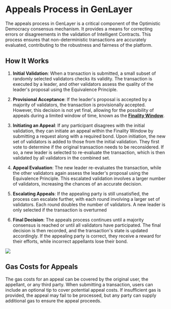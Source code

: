 # Appeals Process in GenLayer

The appeals process in GenLayer is a critical component of the Optimistic Democracy consensus mechanism. It provides a means for correcting errors or disagreements in the validation of Intelligent Contracts. This process ensures that non-deterministic transactions are accurately evaluated, contributing to the robustness and fairness of the platform.

## How It Works

1. **Initial Validation**: When a transaction is submitted, a small subset of randomly selected validators checks its validity. The transaction is executed by a leader, and other validators assess the quality of the leader's proposal using the Equivalence Principle.

2. **Provisional Acceptance**: If the leader's proposal is accepted by a majority of validators, the transaction is provisionally accepted. However, this decision is not yet final, allowing for the possibility of appeals during a limited window of time, known as the **[Finality Window](/concept/optimistic-democracy/finality)**.

3. **Initiating an Appeal**: If any participant disagrees with the initial validation, they can initiate an appeal within the Finality Window by submitting a request along with a required bond. Upon initiation, the new set of validators is added to those from the initial validation. They first vote to determine if the original transaction needs to be reconsidered. If so, a new leader is selected to re-evaluate the transaction, which is then validated by all validators in the combined set.

4. **Appeal Evaluation**: The new leader re-evaluates the transaction, while the other validators again assess the leader's proposal using the Equivalence Principle. This escalated validation involves a larger number of validators, increasing the chances of an accurate decision.

5. **Escalating Appeals**:  If the appealing party is still unsatisfied, the process can escalate further, with each round involving a larger set of validators. Each round doubles the number of validators. A new leader is only selected if the transaction is overturned

6. **Final Decision**: The appeals process continues until a majority consensus is reached or until all validators have participated. The final decision is then recorded, and the transaction's state is updated accordingly. If the appealing party is correct, they receive a reward for their efforts, while incorrect appellants lose their bond.

 
<Image src="/appeal.png" width={500} height={500} />

## Gas Costs for Appeals

The gas costs for an appeal can be covered by the original user, the appellant, or any third party. When submitting a transaction, users can include an optional tip to cover potential appeal costs. If insufficient gas is provided, the appeal may fail to be processed, but any party can supply additional gas to ensure the appeal proceeds.
